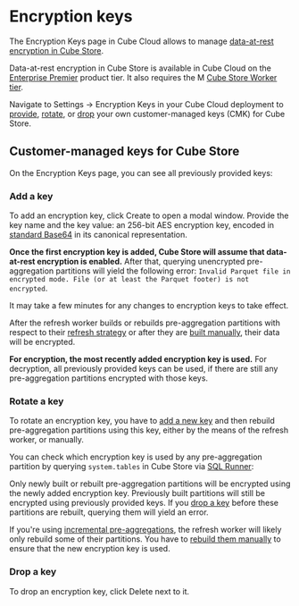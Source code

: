 # Encryption keys

The <Btn>Encryption Keys</Btn> page in Cube Cloud allows to manage [data-at-rest
encryption in Cube Store][ref-cube-store-encryption].

<SuccessBox>

Data-at-rest encryption in Cube Store is available in Cube Cloud on the
[Enterprise Premier](https://cube.dev/pricing) product tier.
It also requires the M [Cube Store Worker tier](/product/deployment/cloud/pricing#cube-store-worker-tiers).

</SuccessBox>
 
Navigate to <Btn>Settings → Encryption Keys</Btn> in your Cube Cloud deployment
to [provide](#add-a-key), [rotate](#rotate-a-key), or [drop](#drop-a-key)
your own customer-managed keys (CMK) for Cube Store.

## Customer-managed keys for Cube Store

On the <Btn>Encryption Keys</Btn> page, you can see all previously provided keys:

<Screenshot src="https://ucarecdn.com/48038ac1-fdf1-4c87-8860-ac503bfcdac3/" />

### Add a key

To add an encryption key, click <Btn>Create</Btn> to open a modal window.
Provide the key name and the key value: an 256-bit AES encryption key, encoded
in [standard Base64][link-base64] in its canonical representation.

<Screenshot src="https://ucarecdn.com/9338679e-9ed0-4ac2-86a8-975e08699c34/" />

**Once the first encryption key is added, Cube Store will assume that data-at-rest
encryption is enabled.** After that, querying unencrypted pre-aggregation partitions
will yield the following error: `Invalid Parquet file in encrypted mode. File (or
at least the Parquet footer) is not encrypted`.

<InfoBox>

It may take a few minutes for any changes to encryption keys to take effect.

</InfoBox>

After the refresh worker builds or rebuilds pre-aggregation partitions with
respect to their [refresh strategy][ref-pre-aggs-refresh-strategy] or after they
are [built manually][ref-pre-aggs-build-manually], their data will be encrypted.

**For encryption, the most recently added encryption key is used.** For decryption,
all previously provided keys can be used, if there are still any pre-aggregation
partitions encrypted with those keys.

### Rotate a key

To rotate an encryption key, you have to [add a new key](#add-a-key) and then
rebuild pre-aggregation partitions using this key, either by the means of the
refresh worker, or manually.

You can check which encryption key is used by any pre-aggregation partition by
querying `system.tables` in Cube Store via [SQL Runner][ref-sql-runner]:

<Screenshot src="https://ucarecdn.com/017ca9d6-e8d2-4896-9324-1bec38aaa621/" />

<WarningBox>

Only newly built or rebuilt pre-aggregation partitions will be encrypted using the
newly added encryption key. Previously built partitions will still be encrypted
using previously provided keys. If you [drop a key](#drop-a-key) before these
partitions are rebuilt, querying them will yield an error.

</WarningBox>

<InfoBox>

If you're using [incremental pre-aggregations][ref-pre-aggs-incremental], the
refresh worker will likely only rebuild some of their partitions. You have to [rebuild
them manually][ref-pre-aggs-build-manually] to ensure that the new encryption key
is used.

</InfoBox>

### Drop a key

To drop an encryption key, click <Btn>Delete</Btn> next to it.


[ref-cube-store-encryption]: /product/caching/running-in-production#data-at-rest-encryption
[link-base64]: https://datatracker.ietf.org/doc/html/rfc4648#section-4
[ref-pre-aggs-refresh-strategy]: /product/caching/using-pre-aggregations#refresh-strategy
[ref-pre-aggs-build-manually]: /product/workspace/pre-aggregations
[ref-pre-aggs-incremental]: /product/data-modeling/reference/pre-aggregations#incremental
[ref-sql-runner]: /product/workspace/sql-runner